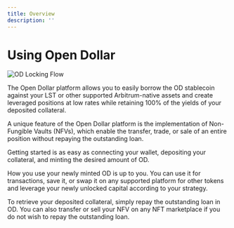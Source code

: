 ```yaml
---
title: Overview
description: ''
---
```


# Using Open Dollar

<img src="./img/OD Locking Flow (1).png" alt="OD Locking Flow" />

The Open Dollar platform allows you to easily borrow the OD stablecoin against your LST or other supported Arbitrum-native assets and create leveraged positions at low rates while retaining 100% of the yields of your deposited collateral.

A unique feature of the Open Dollar platform is the implementation of Non-Fungible Vaults (NFVs), which enable the transfer, trade, or sale of an entire position without repaying the outstanding loan.

Getting started is as easy as connecting your wallet, depositing your collateral, and minting the desired amount of OD.

How you use your newly minted OD is up to you. You can use it for transactions, save it, or swap it on any supported platform for other tokens and leverage your newly unlocked capital according to your  strategy.

To retrieve your deposited collateral, simply repay the outstanding loan in OD. You can also transfer or sell your NFV on any NFT marketplace if you do not wish to repay the outstanding loan.
